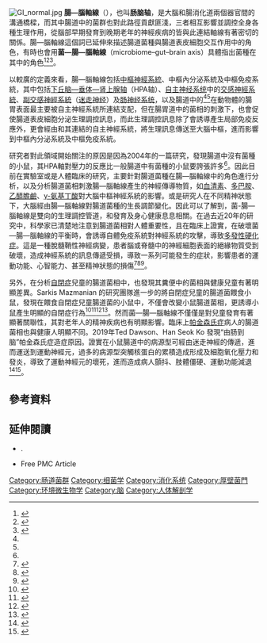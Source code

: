 [[File:GI_normal.jpg|thumb]]
'''腸—腦軸線'''（{{lang-en|gut–brain axis}}），也叫'''肠脑轴'''，是大腦和腸消化道兩個器官間的溝通橋樑，而其中腸道中的菌群也對此路徑貢獻匪淺，三者相互影響並調控全身各種生理作用，從腦部早期發育到晚期老年的神經疾病的皆與此連結軸線有著密切的關係。腸—腦軸線這個詞已延伸來描述腸道菌種與腸道表皮細胞交互作用中的角色，有時也會用'''菌—腸—腦軸線'''（microbiome–gut–brain axis）具體指出菌種在其中的角色<ref name=2014Wangrev>{{cite journal | last1 = Wang | first1 = Y | last2 = Kasper | first2 = LH | date = May 2014 | title = The role of microbiome in central nervous system disorders | url = | journal = Brain Behav Immun | volume = 38 | issue = | pages = 1–12 | doi = 10.1016/j.bbi.2013.12.015 | pmid = 2437046 }}</ref><ref name=Mayer2014rev>{{cite journal | last1 = Mayer | first1 = EA | last2 = Knight | first2 = R | last3 = Mazmanian | first3 = SK | display-authors = 3 | last4 = et al | year = 2014 | title = Gut microbes and the brain: paradigm shift in neuroscience | url = http://www.jneurosci.org/content/34/46/15490.full.pdf | format = PDF | journal = J Neurosci | volume = 34 | issue = | pages = 15490–15496 | doi = 10.1523/JNEUROSCI.3299-14.2014 | pmid = 25392516 | pmc=4228144}}</ref><ref name="DinanandCryan2015">{{cite journal|last1=Dinan|first1=T.G|last2=Cryan|first2=2015|title=The impact of gut microbiota on brain and behavior: implications for psychiatry|journal=Curr Opin Clin Nutr Metab Care|date=2015|volume=18|pages=552–558|pmid= 26372511|doi=10.1097/MCO.0000000000000221}}</ref>。

以較廣的定義來看，腸—腦軸線包括[[中樞神經系統|中樞神經系統]]、中樞內分泌系統及中樞免疫系統，其中包括[[下丘脑—垂体—肾上腺轴|下丘脑—垂体—肾上腺轴]]（HPA轴）、[[自主神经系统|自主神经系统]]中的[[交感神經系統|交感神經系統]]、[[副交感神經系統|副交感神經系統]]（[[迷走神经|迷走神经]]）及[[肠神经系统|肠神经系统]]，以及腸道中的{{le|微生物群|microbiota}}<ref name=2014Wangrev /><ref name="DinanandCryan2015" />在動物體的腸胃表面最主要被自主神經系統所連結支配，但在腸胃道中的菌相的刺激下，也會促使腸道表皮細胞分泌生理調控訊息，而此生理調控訊息除了會誘導產生局部免疫反應外，更會經由和其連結的自主神經系統，將生理訊息傳送至大腦中樞，進而影響到中樞內分泌系統及中樞免疫系統。

研究者對此領域開始關注的原因是因為2004年的一篇研究，發現腸道中沒有菌種的小鼠，其HPA軸對壓力的反應比一般腸道中有菌種的小鼠要誇張許多<ref name=2014Wangrev />。因此目前在實驗室或是人體臨床的研究，主要針對腸道菌種在腸—腦軸線中的角色進行分析，以及分析腸道菌相刺激腸—腦軸線產生的神經傳導物質，如[[血清素|血清素]]、[[多巴胺|多巴胺]]、[[乙醯膽鹼|乙醯膽鹼]]、[[γ-氨基丁酸|γ-氨基丁酸]]對大腦中樞神經系統的影響。或是研究人在不同精神狀態下，大腦經由腸—腦軸線對腸道菌種的生長調節變化。因此可以了解到，菌-腸—腦軸線是雙向的生理調控管道，和發育及身心健康息息相關。在過去近20年的研究中，科學家已清楚地注意到腸道菌相對人體重要性，且在臨床上證實，在破壞菌—腸—腦軸線的平衡時，會誘導自體免疫系統對神經系統的攻擊，導致[[多發性硬化症|多發性硬化症]]。這是一種脫髓鞘性神經病變，患者腦或脊髓中的神經細胞表面的絕緣物質受到破壞，造成神經系統的訊息傳遞受損，導致一系列可能發生的症狀，影響患者的運動功能、心智能力、甚至精神狀態的損傷<ref>{{cite journal |author1=Chen J, Chia N, Kalari KR, Yao JZ, Novotna M, Paz Soldan MM, Luckey DH, Marietta EV, Jeraldo PR, Chen X, Weinshenker BG, Rodriguez M, Kantarci OH, Nelson H, Murray JA, Mangalam AK. |title=Multiple sclerosis patients have a distinct gut microbiota compared to healthy controls. |journal=Sci Rep. |date=2016 |volume=6 |page=28484 |doi=10.1038/srep28484 |pmid=27346372}}</ref><ref>{{cite journal |author1=Chen J, Chia N, Kalari KR, Yao JZ, Novotna M, Paz Soldan MM, Luckey DH, Marietta EV, Jeraldo PR, Chen X, Weinshenker BG, Rodriguez M, Kantarci OH, Nelson H, Murray JA, Mangalam AK6. |title=Gut microbiota from multiple sclerosis patients enables spontaneous autoimmune encephalomyelitis in mice. |journal=Proc Natl Acad Sci USA |date=2017 |volume=114 |page=10719-24 |doi=10.1073/pnas.1711233114 |pmid=28893994}}</ref><ref>{{cite journal |author1=Jangi S, Gandhi R, Cox LM, Li N, von Glehn F, Yan R, Patel B, Mazzola MA, Liu S, Glanz BL, Cook S, Tankou S, Stuart F, Melo K, Nejad P, Smith K, Topçuolu BD, Holden J, Kivisäkk P, Chitnis T, De Jager PL, Quintana FJ, Gerber GK, Bry L, Weiner HL |title=Alterations of the human gut microbiome in multiple sclerosis. |journal=Nat Commun. |date=2016 |volume=7 |page=12015 |doi=10.1038/ncomms12015 |pmid=27352007}}</ref>。

另外，在分析[[自閉症|自閉症]]兒童的腸道菌相中，也發現其糞便中的菌相與健康兒童有著明顯差異。Sarkis Mazmanian 的研究團隊進一步的將自閉症兒童的腸道菌餵食小鼠，發現在餵食自閉症兒童腸道菌的小鼠中，不僅會改變小鼠腸道菌相，更誘導小鼠產生明顯的自閉症行為<ref>{{cite journal |author1=Grimaldi R, Gibson GR, Vulevic J, Giallourou N, Castro-Mejía JL, Hansen LH7, Leigh Gibson E, Nielsen DS, Costabile A |title=A prebiotic intervention study in children with autism spectrum disorders (ASDs). |journal=Microbiome. |date=2018 |volume=6 |page=133 |doi=10.1186/s40168-018-0523-3 |pmid=30071894}}</ref><ref>{{cite journal |author1=Sgritta M, Dooling SW, Buffington SA, Momin EN, Francis MB, Britton RA, Costa-Mattioli M. |title=Mechanisms Underlying Microbial-Mediated Changes in Social Behavior in Mouse Models of Autism Spectrum Disorder. |journal=Neuron |date=2018 |volume=101 |page=246-59 |doi=10.1016/j.neuron.2018.11.018 |pmid=30522820}}</ref><ref>{{cite journal |author1=Sharon G, Cruz NJ, Kang DW, Gandal MJ, Wang B, Kim YM, Zink EM, Casey CP, Taylor BC, Lane CJ, Bramer LM, Isern NG, Hoyt DW, Noecker C, Sweredoski MJ, Moradian A, Borenstein E, Jansson JK, Knight R, Metz TO, Lois C, Geschwind DH, Krajmalnik-Brown R, Mazmanian SK. |title=Human Gut Microbiota from Autism Spectrum Disorder Promote Behavioral Symptoms in Mice. |journal=Cell |date=2019 |volume=117 |page=1600-18 |doi=10.1016/j.cell.2019.05.004 |pmid=31150625}}</ref><ref>{{cite journal |author1=Kang DW, Adams JB, Coleman DM, Pollard EL, Maldonado J, McDonough-Means S, Caporaso JG, Krajmalnik-Brown R |title=Long-term benefit of Microbiota Transfer Therapy on autism symptoms and gut microbiota. |journal=Sci Rep. |date=2019 |volume=9 |page=5821 |doi=10.1038/s41598-019-42183-0 |pmid=30967657}}</ref>。然而菌—腸—腦軸線不僅僅是對兒童發育有著顯著關聯性，其對老年人的精神疾病也有明顯影響。臨床上[[帕金森氏症|帕金森氏症]]病人的腸道菌相也與健康人明顯不同。2019年Ted Dawson、Han Seok Ko 發現“由肠到脑”帕金森氏症造症原因。證實在小鼠腸道中的病源型{{tsl|en|alpha-Synuclein|突觸核蛋白}}可經由迷走神經的傳遞，進而運送到運動神經元，過多的病源型突觸核蛋白的累積造成{{tsl|en|Lewy body|路易體}}形成及細胞氧化壓力和發炎，導致了運動神經元的壞死，進而造成病人顫抖、肢體僵硬、運動功能減退<ref>{{cite journal |author1=Hill-Burns EM, Debelius JW, Morton JT, Wissemann WT, Lewis MR, Wallen ZD, Peddada SD, Factor SA, Molho E, Zabetian CP, Knight R, Payami H. |title=Parkinson's disease and Parkinson's disease medications have distinct signatures of the gut microbiome. |journal=Mov Disord. |date=2017 |volume=32 |issue=5 |page=739-749 |doi=10.1002/mds.26942 |pmid=28195358}}</ref><ref>{{cite journal |author1=Kim S, Kwon SH, Kam TI, Panicker N, Karuppagounder SS, Lee S, Lee JH, Kim WR, Kook M, Foss CA, Shen C, Lee H, Kulkarni S, Pasricha PJ, Lee G, Pomper MG, Dawson VL, Dawson TM, Ko HS. |title=Transneuronal Propagation of Pathologic α-Synuclein from the Gut to the Brain Models Parkinson's Disease. |journal=Neuron |date=2019 |volume=103 |issue=4 |doi=10.1016/j.neuron.2019.05.035 |pmid=31255487}}</ref>。

== 參考資料 ==
{{reflist}}

== 延伸閱讀 ==
*{{cite journal | author1=Hooper LV |author2= Macpherson AJ|pmid = 20182457 | doi=10.1038/nri2710 | volume=10 | title=Immune adaptations that maintain homeostasis with the intestinal microbiota. | date=Mar 2010 | journal=Nat Rev Immunol | pages=159–69}}.
*{{cite journal | pmid = 24921926 | doi=10.4161/gmic.29417 | pmc=4153782 | volume=5 | title=The microbiota-gut-brain axis in functional gastrointestinal disorders | year=2014 | journal=Gut Microbes | pages=419–29 | last1 = De Palma | first1 = G | last2 = Collins | first2 = SM | last3 = Bercik | first3 = P}} Free PMC Article

{{DEFAULTSORT:Gut-brain axis}}
[[Category:肠道菌群|Category:肠道菌群]]
[[Category:细菌学|Category:细菌学]]
[[Category:消化系统|Category:消化系统]]
[[Category:厚壁菌門|Category:厚壁菌門]]
[[Category:环境微生物学|Category:环境微生物学]]
[[Category:脑|Category:脑]]
[[Category:人体解剖学|Category:人体解剖学]]